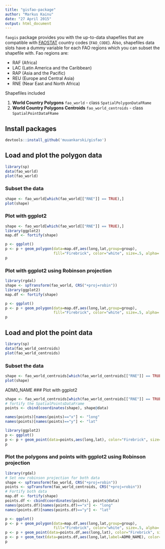 ```yaml
---
title: "gisfao-package"
author: "Markus Kainu"
date: "27 April 2015"
output: html_document
---
```


`faogis` package provides you with the up-to-data shapefiles that are compatible with [FAOSTAT](http://faostat.fao.org/) country codes (`FAO_CODE`). Also, shapefiles data slots have a dummy variable for each FAO regions which you can subset the shapefile with. Fao regions are:

- RAF (Africa)
- LAC (Latin America and the Caribbean)
- RAP (Asia and the Pacific)
- REU (Europe and Central Asia)
- RNE (Near East and North Africa)

Shapefiles included

1. **World Country Polygons** `fao_world` - class `SpatialPolygonDataFRame`
2. **World Country Polygons Centroids** `fao_world_centroids` - class `SpatialPointDataFRame`

<!--
There are no function  only one function `load_fao_shape` that requires one attribute `region` that accept the fao regions as values. Default is `world` that returns the shapefile as whole.
-->


## Install packages

```r
devtools::install_github('muuankarski/gisfao')
```


## Load and plot the polygon data


```r
library(sp)
data(fao_world)
plot(fao_world)
```


### Subset the data


```r
shape <- fao_world[which(fao_world[["RNE"]] == TRUE),]
plot(shape)
```


### Plot with ggplot2


```r
shape <- fao_world[which(fao_world[["RNE"]] == TRUE),]
library(ggplot2)
map.df <- fortify(shape)

p <- ggplot()
p <- p + geom_polygon(data=map.df,aes(long,lat,group=group), 
                      fill="Firebrick", color="white", size=.5, alpha=.5)
p
```

### Plot with ggplot2 using Robinson projection

```r
library(rgdal)
shape <- spTransform(fao_world, CRS("+proj=robin"))
library(ggplot2)
map.df <- fortify(shape)

p <- ggplot()
p <- p + geom_polygon(data=map.df,aes(long,lat,group=group), 
                      fill="Firebrick", color="white", size=.5, alpha=.5)
p
```


## Load and plot the point data


```r
library(sp)
data(fao_world_centroids)
plot(fao_world_centroids)
```


### Subset the data


```r
shape <- fao_world_centroids[which(fao_world_centroids[["RNE"]] == TRUE),]
plot(shape)
```

ADM0_NAME
### Plot with ggplot2


```r
shape <- fao_world_centroids[which(fao_world_centroids[["RNE"]] == TRUE),]
# fortify the SpatialPointsDataFrame
points <- cbind(coordinates(shape), shape@data)

names(points)[names(points)=="x"] <- "long"
names(points)[names(points)=="y"] <- "lat"

library(ggplot2)
p <- ggplot()
p <- p + geom_point(data=points,aes(long,lat), color="Firebrick", size=3, color="Firebrick")
p
```

### Plot the polygons and points with ggplot2 using Robinson projection

```r
library(rgdal)
# Set new robinson projection for both data
shape <- spTransform(fao_world, CRS("+proj=robin"))
points <- spTransform(fao_world_centroids, CRS("+proj=robin"))
# Fortify both data
map.df <- fortify(shape)
points.df <- cbind(coordinates(points), points@data)
names(points.df)[names(points.df)=="x"] <- "long"
names(points.df)[names(points.df)=="y"] <- "lat"

p <- ggplot()
p <- p + geom_polygon(data=map.df,aes(long,lat,group=group), 
                      fill="Firebrick", color="white", size=.5, alpha=.5)
p <- p + geom_point(data=points.df,aes(long,lat), color="Firebrick", size=3, color="Firebrick")
p <- p + geom_text(data=points.df,aes(long,lat,label=ADM0_NAME), color="Dim Grey", size=3)
p
```

